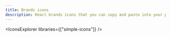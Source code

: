 ---
title: Brands icons
description: React brands icons that you can copy and paste into your project.
---

<IconsExplorer libraries={["simple-icons"]} />
